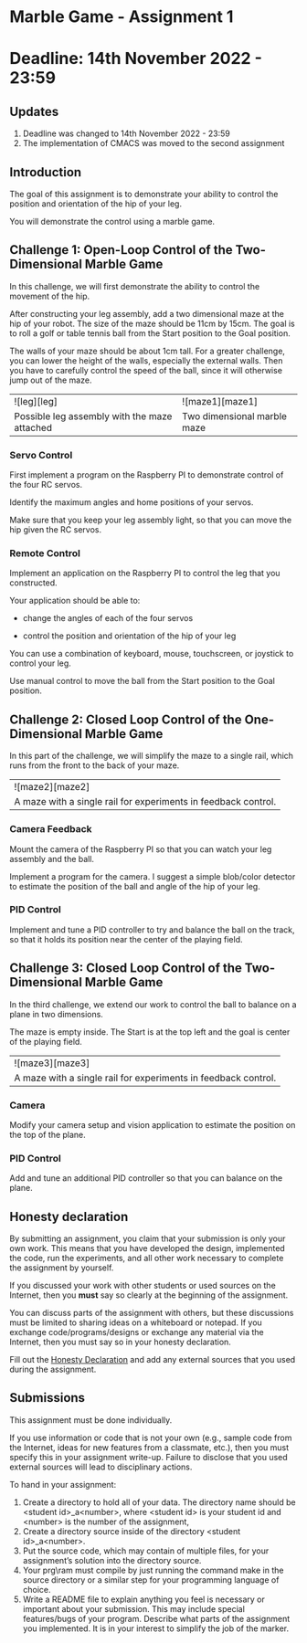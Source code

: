 # Marble Game - Assignment 1
# Deadline: 14th November 2022 - 23:59

## Updates

  1) Deadline was changed to 14th November 2022 - 23:59
  1) The implementation of CMACS was moved to the second assignment 

## Introduction

The goal of this assignment is to demonstrate your ability to control
the position and orientation of the hip of your leg.

You will demonstrate the control using a marble game. 

## Challenge 1: Open-Loop Control of the Two-Dimensional Marble Game

In this challenge, we will first demonstrate the ability to control the movement
of the hip. 

After constructing your leg assembly, add a two dimensional maze at the hip
of your robot. The size of the maze should be 11cm by 15cm. The goal is to roll
a golf or table tennis ball from the Start position to the Goal position.

The walls of your maze should be about 1cm tall. For a greater challenge, you 
can lower the height of the walls, especially the external walls. Then you have
to carefully control the speed of the ball, since it will otherwise jump out of
the maze.

<div style={{textAlign: 'center', width:"80%"}}>
  <table>
    <tr>
      <td>
        ![leg][leg]
      </td>
      <td>
        ![maze1][maze1]
      </td>
      </tr>
      <tr>
      <td>
        Possible leg assembly with the maze attached
      </td>
      <td>
        Two dimensional marble maze
      </td>
    </tr>
  </table>
</div>

[leg]: ./leg_assembly.svg
[maze1]: ./maze1.svg

### Servo Control 

First implement a program on the Raspberry PI to demonstrate control
of the four RC servos. 

Identify the maximum angles and home positions of your servos.

Make sure that you keep your leg assembly light, so that you can move the
hip given the RC servos.

### Remote Control 

Implement an application on the Raspberry PI to control the leg that
you constructed. 

Your application should be able to:

  * change the angles of each of the four servos

  * control the position and orientation of the hip of your leg

You can use a combination of keyboard, mouse, touchscreen, or joystick to control
your leg.

Use manual control to move the ball from the Start position to the Goal position.

## Challenge 2: Closed Loop Control of the One-Dimensional Marble Game 

In this part of the challenge, we will simplify the maze to a single rail,
which runs from the front to the back of your maze.

<div style={{textAlign: 'center', width:'40%'}}>
  <table>
    <tr>
      <td>
        ![maze2][maze2]
      </td>
      </tr>
      <tr>
      <td>
        A maze with a single rail for experiments in feedback control.
      </td>
    </tr>
  </table>
</div>

[maze2]: ./maze2.svg


### Camera Feedback

Mount the camera of the Raspberry PI so that you can watch your leg assembly
and the ball. 

Implement a program for the camera. I suggest a simple blob/color detector 
to estimate the position of the ball and angle of the hip of your leg.

### PID Control

Implement and tune a PID controller to try and balance the ball on the track, so that
it holds its position near the center of the playing field.

## Challenge 3: Closed Loop Control of the Two-Dimensional Marble Game 

In the third challenge, we extend our work to control the ball to balance
on a plane in two dimensions.

The maze is empty inside. The Start is at the top left and the goal is center of the
playing field.

<div style={{textAlign: 'center', width:'40%'}}>
  <table>
    <tr>
      <td>
        ![maze3][maze3]
      </td>
      </tr>
      <tr>
      <td>
        A maze with a single rail for experiments in feedback control.
      </td>
    </tr>
  </table>
</div>

[maze3]: ./maze3.svg

### Camera

Modify your camera setup and vision application to estimate the position on the
top of the plane.

### PID Control

Add and tune an additional PID controller so that you can balance on the plane.

## Honesty declaration

By submitting an assignment, you claim that your submission is only your own work. 
This means that you have developed the design, implemented the code, run the experiments, 
and all other work necessary to complete the assignment by yourself.

If you discussed your work with other students or used sources on the Internet, then you **must**
say so clearly at the beginning of the assignment.

You can discuss parts of the assignment with others, but these discussions must be limited 
to sharing ideas on a whiteboard or notepad. If you exchange code/programs/designs or 
exchange any material via the Internet, then you must say so in your honesty declaration.

Fill out the [Honesty Declaration](https://docs.google.com/document/d/1Z9FyOFt--OL_cqse55b-CifBgPDfFZi2L6-sUQBvZ4I/edit?usp=sharing) 
and add any external sources that you used during the assignment.

## Submissions

This assignment must be done individually. 

If you use information or code that is not your own (e.g., sample code from the Internet, 
ideas for new features from a classmate, etc.), then you must specify this in your assignment 
write-up. Failure to disclose that you used external sources will lead to disciplinary actions.

To hand in your assignment:

  1) Create a directory to hold all of your data. The directory name should be \<student id\>_a\<number\>, 
     where \<student id\> is your student id and \<number\> is the number of the assignment,
  1) Create a directory source inside of the directory \<student id\>_a\<number\>. 
  1) Put the source code, which may contain of multiple files, for your assignment’s solution 
     into the directory source.
  1) Your prg\ram must compile by just running the command make in the source directory or a 
     similar step for your programming language of choice.
  1) Write a README file to explain anything you feel is necessary or important about your 
     submission. This may include special features/bugs of your program. Describe what parts 
     of the assignment you implemented. It is in your interest to simplify the job of the marker.










